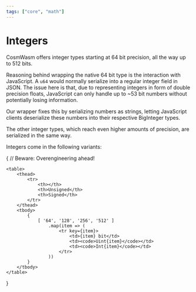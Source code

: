 ```yaml
---
tags: ["core", "math"]
---
```



# Integers

CosmWasm offers integer types starting at 64 bit precision, all the way up to
512 bits.

Reasoning behind wrapping the native 64 bit type is the interaction with
JavaScript. A `u64` would normally serialize into a regular integer field in
JSON. The issue here is that, due to representing integers in form of double
precision floats, JavaScript can only handle up to ~53 bit numbers without
potentially losing information.

Our wrapper fixes this by serializing numbers as strings, letting JavaScript
clients deserialize these numbers into their respective BigInteger types.

The other integer types, which reach even higher amounts of precision, are
serialized in the same way.

Integers come in the following variants:

{ // Beware: Overengineering ahead!

    <table>
        <thead>
            <tr>
                <th></th>
                <th>Unsigned</th>
                <th>Signed</th>
            </tr>
        </thead>
        <tbody>
            {
                [ '64', '128', '256', '512' ]
                    .map(item => (
                        <tr key={item}>
                            <td>{item} bit</td>
                            <td><code>Uint{item}</code></td>
                            <td><code>Int{item}</code></td>
                        </tr>
                    ))
            }
        </tbody>
    </table>

}
